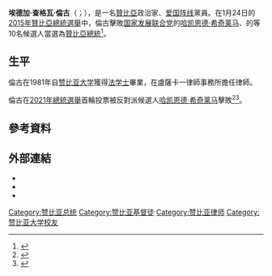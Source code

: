 {{Infobox officeholder
|name             = 埃德加·倫古
|native_name      = Edgar Lungu
|native_name_lang = en
|image            = Edgar Lungu January 2015.jpg
|office           = {{ZMB}}[[赞比亚总统|总统]]
|vicepresident    = {{le|伊農格·維娜|Inonge Wina}}
|term_start       = 2015年1月25日
|term_end         = 2021年8月24日
|predecessor      = [[蓋伊·斯科特|蓋伊·斯科特]]<small>（代理）</small>
|successor=[[哈凯恩德·希奇莱马|哈凯恩德·希奇莱马]]
|birth_date       = {{birth date and age|1956|11|11}}
|birth_place      = {{RHN}}[[恩多拉|恩多拉]]
|death_date       = 
|death_place      = 
|spouse           = 以斯帖·倫古（Esther Lungu）
|children         = 6<ref name ="telegraph">{{cite news |last=Laing |first=Aislinn |date=2015-01-20 |title=Edgar Lungu, tipped as Zambia's next president, denies alcoholism claim |url=http://www.telegraph.co.uk/news/worldnews/africaandindianocean/zambia/11356260/Edgar-Lungu-tipped-as-Zambias-next-president-denies-alcoholism-claim.html |newspaper=Telegraph |location= |accessdate=2015-01-20 |archive-date=2015-07-17 |archive-url=https://web.archive.org/web/20150717201021/http://www.telegraph.co.uk/news/worldnews/africaandindianocean/zambia/11356260/Edgar-Lungu-tipped-as-Zambias-next-president-denies-alcoholism-claim.html |dead-url=no }}</ref>
|party            = [[爱国阵线_(赞比亚)|爱国阵线]]
|religion         = [[基督教|基督教]]
|alma_mater       = [[赞比亚大学|赞比亚大学]]
|nationality = {{flag|Zambia}}
|website          = {{URL|www.edgar-lungu.com}}
|nickname         = 巴·埃德加（Ba Edigar）<ref>{{cite web |url=http://www.edgar-lungu.com/wp-content/uploads/2014/12/EL-Profile_web.pdf |title=Meet Edgar C. Lungu: The Profile |format=[[PDF|PDF]] |last1=Anthony |first1=Mukwita |date=2014 |website=edgar-lungu.com |publisher= |accessdate=2015-01-26 |archive-url=https://web.archive.org/web/20160307044226/http://www.edgar-lungu.com/wp-content/uploads/2014/12/EL-Profile_web.pdf |archive-date=2016-03-07 |dead-url=yes }}</ref>
}}

'''埃德加·查格瓦·倫古'''（{{lang-en|Edgar Chagwa Lungu}}；{{bd|1956年|11月11日}}），是一名[[贊比亞|贊比亞]]政治家、[[爱国阵线_(赞比亚)|爱国阵线]]黨員。在1月24日的[[2015年贊比亞總統選舉|2015年贊比亞總統選舉]]中，倫古擊敗[[国家发展联合党|国家发展联合党]]的[[哈凯恩德·希奇莱马|哈凯恩德·希奇莱马]]、{{le|民主與發展論壇|Forum for Democracy and Development}}的{{Translink|en|Edith Nawakwi|伊迪絲·納瓦奎|伊迪絲·納瓦奎}}等10名候選人當選為[[贊比亞總統列表|贊比亞總統]]<ref>{{cite web |url=http://news.xinhuanet.com/2015-01/25/c_1114120253.htm |publisher=新华网 |title=新闻人物：赞比亚当选总统埃德加·伦古 |date=2015-01-25 |accessdate=2015-09-29}}</ref>。

==生平==
倫古在1981年自[[赞比亚大学|赞比亚大学]]獲得[[法学士|法学士]]畢業，在盧薩卡一律師事務所擔任律師。

倫古在[[2021年贊比亞大選|2021年總統選舉]]首輪投票被反對派候選人[[哈凯恩德·希奇莱马|哈凯恩德·希奇莱马]]擊敗<ref name="reuters20210816">{{cite news|url=https://www.reuters.com/world/africa/zambian-opposition-leader-hichilema-heads-closer-victory-presidential-vote-2021-08-15/|title=Zambian opposition leader Hichilema wins 2021 presidential election|publisher=[[路透社|路透社]]|date=2021-08-16|accessdate=2021-08-16|archive-date=2021-08-17|archive-url=https://web.archive.org/web/20210817023839/https://www.reuters.com/world/africa/zambian-opposition-leader-hichilema-heads-closer-victory-presidential-vote-2021-08-15/|dead-url=no}}</ref><ref>{{Cite web|title=赞比亚反对党领袖希奇莱马在总统选举中获胜|url=http://www.xinhuanet.com/2021-08/16/c_1127764571.htm|access-date=2021-08-16|date=2021-08-16|work=[[新华网|新华网]]|publisher=[[新华社|新华社]]|language=zh|archive-date=2021-08-25|archive-url=https://web.archive.org/web/20210825012918/http://www.xinhuanet.com/2021-08/16/c_1127764571.htm|dead-url=no}}</ref>。

==參考資料==
{{reflist}}

==外部連結==
* {{Twitter|id=EdgarCLungu}}
*{{Facebook|id=EdgarChagwaLungu}}
*{{youtube|gUfu7f8awuE|2015年競選影片}}

{{s-start}}
{{s-off}}
{{s-bef|before=[[蓋伊·斯科特|蓋伊·斯科特]]<br><small>代理</small>}}
{{s-ttl|title=[[贊比亞總統列表|贊比亞總統]]|years=2015年－2021年}}
{{s-aft|after=[[哈凯恩德·希奇莱马|哈凯恩德·希奇莱马]]}}
{{s-end}}
{{赞比亚总统}}
{{Normdaten}}
{{DEFAULTSORT:Lungu, Edgar}}
[[Category:赞比亚总统|Category:赞比亚总统]]
[[Category:赞比亚基督徒|Category:赞比亚基督徒]]
[[Category:赞比亚律师|Category:赞比亚律师]]
[[Category:赞比亚大学校友|Category:赞比亚大学校友]]